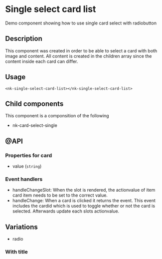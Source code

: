 
<Meta title="SOLID/SingleSelectCardList" />

# Single select card list

Demo component showing how to use single card select with radiobutton

<Canvas of={Stories.Default} />

## Description

This component was created in order to be able to select a card with both image and content. All content is created in
the children array since the content inside each card can differ.

## Usage

`<nk-single-select-card-list></nk-single-select-card-list>`

## Child components

This component is a componsition of the following

- nk-card-select-single

## @API

### Properties for card

- value (`string`)

### Event handlers

- handleChangeSlot: When the slot is rendered, the actionvalue of item card item needs to be set to the correct value.
- handleChange: When a card is clicked it returns the event. This event includes the cardid which is used to toggle whether
  or not the card is selected. Afterwards update each slots actionvalue.

## Variations

- radio

### With title

<Canvas of={Stories.WithTitle} />
